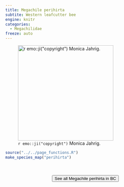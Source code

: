 ```yaml
---
title: Megachile perihirta
subtite: Western leafcutter bee
engine: knitr
categories:
  - Megachilidae
freeze: auto
---
```

![`r emo::ji("copyright")` Monica Jahrig.](https://inaturalist-open-data.s3.amazonaws.com/photos/330192272/large.jpg){height=300}





```r
source("../../page_functions.R")
make_species_map("perihirta")
```
<br><br>
<center>


<a href="https://inaturalist.ca/observations?place_id=7085&subview=map&taxon_id=224501"><button type="button" class="btn btn-secondary">See all Megachile perihirta in BC <i class="fa-solid fa-arrow-up-right-from-square"></i> </button></a>
</center>
